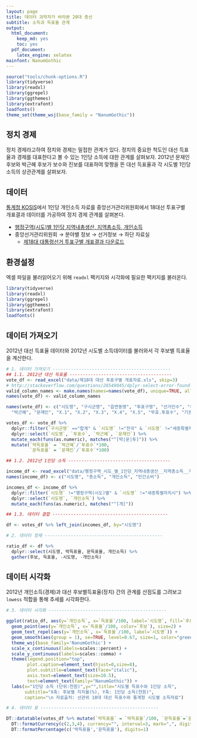 ```yaml
---
layout: page
title: 데이터 과학자가 바라본 20대 총선
subtitle: 소득과 득표율 관계
output:
  html_document: 
    keep_md: yes
    toc: yes
  pdf_document:
    latex_engine: xelatex
mainfont: NanumGothic
---
```


```r
source("tools/chunk-options.R")
library(tidyverse)
library(readxl)
library(ggrepel)
library(ggthemes)
library(extrafont)
loadfonts()
theme_set(theme_wsj(base_family = "NanumGothic"))
```

## 정치 경제

정치 경제라고하여 정치와 경제는 밀접한 관계가 있다. 
정치의 중요한 척도인 대선 득표율과 경제를 대표한다고 볼 수 있는 1인당 소득에 대한 관계를 살펴보자.
2012년 문재인 후보와 박근혜 후보가 보수와 진보를 대표하여 맞짱을 뜬 대선 득표율과 
각 시도별 1인당 소득의 상관관계를 살펴보자.

## 데이터

[통계청 KOSIS](http://kosis.kr/)에서 1인당 개인소득 자료를 중앙선거관리위원회에서 18대선 투표구별 개표결과 데이터를 가공하여 
정치 경제 관계를 살펴본다.

- [행정구역(시도)별 1인당 지역내총생산, 지역총소득, 개인소득](http://kosis.kr/statHtml/statHtml.do?orgId=101&tblId=DT_1C65#)
- 중앙선거관리위원회 &rarr; 분야별 정보 &rarr; 선거정보 &rarr; 하단 자료실
    - [제18대 대통령선거 투표구별 개표결과 다운로드](http://www.nec.go.kr/portal/cmm/fms/FileDown.do?atchFileId=FILE_000000000061613&fileSn=1&bbsId=)

## 환경설정

엑셀 파일을 불러읽어오기 위해 `readxl` 팩키지와 시각화에 필요한 팩키지를 불러온다.

``` r
library(tidyverse)
library(readxl)
library(ggrepel)
library(ggthemes)
library(extrafont)
loadfonts()

```
## 데이터 가져오기

2012년 대선 득표율 데이터와 2012년 시도별 소득데이터를 불러와서 각 후보별 득표율을 계산한다.

``` r
# 1. 데이터 가져오기 ---------------------------------------------
## 1.1. 2012년 대선 득표율 ---------------------------------------
vote_df <- read_excel("data/제18대 대선 투표구별 개표자료.xls", skip=3)
# http://stackoverflow.com/questions/28549045/dplyr-select-error-found-duplicated-column-name
valid_column_names <- make.names(names=names(vote_df), unique=TRUE, allow_ = TRUE)
names(vote_df) <- valid_column_names

names(vote_df) <- c("시도명", "구시군명", "읍면동명", "투표구명", "선거인수", "투표수", 
  "박근혜", "문재인", "X.1", "X.2", "X.3", "X.4", "X.5", "무효.투표수", "기권수")

votes_df <- vote_df %>% 
  dplyr::filter(`구시군명` =="합계" & `시도명` !="전국" & `시도명` !="세종특별자치시") %>% 
  dplyr::select(`시도명`, `투표수`, `박근혜`, `문재인`) %>% 
  mutate_each(funs(as.numeric), matches("^[박|문|투]")) %>% 
  mutate(`박득표율` = `박근혜`/`투표수`*100, 
         `문득표율` = `문재인`/`투표수`*100)

## 1.2. 2012년 1인당 소득 ---------------------------------------

income_df <- read_excel("data/행정구역_시도_별_1인당_지역내총생산__지역총소득__개인소득_20170430200327.xlsx")
names(income_df) <- c("시도명", "총소득", "개인소득", "민간소비")

incomes_df <- income_df %>% 
  dplyr::filter(`시도명` !="행정구역(시도)별" & `시도명` !="세종특별자치시") %>% 
  dplyr::select(`시도명`, `개인소득`) %>% 
  mutate_each(funs(as.numeric), matches("^[개]"))

## 1.3. 데이터 결합 --------------------------------------------

df <- votes_df %>% left_join(incomes_df, by="시도명")

# 2. 데이터 정제 ---------------------------------------------

ratio_df <- df %>% 
  dplyr::select(시도명, 박득표율, 문득표율, 개인소득) %>% 
  gather(후보, 득표율, -시도명, -개인소득)
```

## 데이터 시각화

2012년 개인소득(경제)과 대선 후보별득표율(정치) 간의 관계를 산점도를 그려보고 `lowess` 적합을 통해 추세를 시각화한다.

``` r
# 3. 데이터 시각화 ---------------------------------------------

ggplot(ratio_df, aes(y=`개인소득`, x=`득표율`/100, label=`시도명`, fill=`후보`)) +
  geom_point(aes(y=`개인소득`, x=`득표율`/100, color=`후보`), size=2) +
  geom_text_repel(aes(y=`개인소득`, x=`득표율`/100, label=`시도명`)) +
  geom_smooth(aes(group = 1), se=TRUE, level=0.67, size=1, color="green", alpha=0.1) +
  theme_wsj(base_family='NanumGothic') +
  scale_x_continuous(labels=scales::percent) +
  scale_y_continuous(labels=scales::comma) +
  theme(legend.position="top", 
        plot.caption=element_text(hjust=0,size=8),
        plot.subtitle=element_text(face="italic"),
        axis.text=element_text(size=10.5),
        text=element_text(family="NanumGothic")) +
  labs(x="1인당 소득 (단위:천원)",y="",title="시도별 득표수와 1인당 소득",
       subtitle="X축: 후보별 지지율(%), Y축: 1인당 소득(천원)",
       caption="\n 자료출처: 선관위 18대 대선 득표수와 통계청 시도별 소득자료")

# 4. 데이터 표 ---------------------------------------------

DT::datatable(votes_df %>% mutate(`박득표율` = `박득표율`/100, `문득표율`=`문득표율`/100)) %>% 
  DT::formatCurrency(c(2,3,4), currency="", interval=3, mark=",", digits=0) %>% 
  DT::formatPercentage(c('박득표율','문득표율'), digits=1)
```